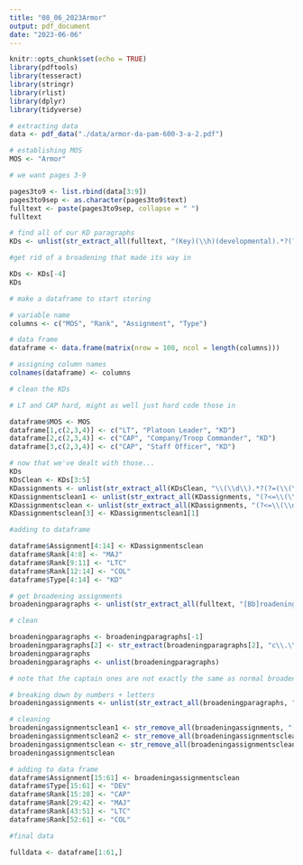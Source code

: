 ```yaml
---
title: "08_06_2023Armor"
output: pdf_document
date: "2023-06-06"
---
```


```r
knitr::opts_chunk$set(echo = TRUE)
library(pdftools)
library(tesseract)
library(stringr)
library(rlist)
library(dplyr)
library(tidyverse)
```

```r
# extracting data
data <- pdf_data("./data/armor-da-pam-600-3-a-2.pdf")

# establishing MOS
MOS <- "Armor"

# we want pages 3-9

pages3to9 <- list.rbind(data[3:9])
pages3to9sep <- as.character(pages3to9$text)
fulltext <- paste(pages3to9sep, collapse = " ")
fulltext
```

```r
# find all of our KD paragraphs
KDs <- unlist(str_extract_all(fulltext, "(Key)(\\h)(developmental).*?(?=(\\h[a-z]\\.\\h)|(Examples))|(KD).*?(?=\\h[a-z]\\.\\h)"))

#get rid of a broadening that made its way in

KDs <- KDs[-4]
KDs
```

```r
# make a dataframe to start storing

# variable name
columns <- c("MOS", "Rank", "Assignment", "Type")

# data frame
dataframe <- data.frame(matrix(nrow = 100, ncol = length(columns)))

# assigning column names
colnames(dataframe) <- columns

```


```r
# clean the KDs

# LT and CAP hard, might as well just hard code those in

dataframe$MOS <- MOS
dataframe[1,c(2,3,4)] <- c("LT", "Platoon Leader", "KD")
dataframe[2,c(2,3,4)] <- c("CAP", "Company/Troop Commander", "KD")
dataframe[3,c(2,3,4)] <- c("CAP", "Staff Officer", "KD")

# now that we've dealt with those...
KDs
KDsClean <- KDs[3:5]
KDassignments <- unlist(str_extract_all(KDsClean, "\\(\\d\\).*?(?=(\\(\\d\\))|(Note)|(There))"))
KDassignmentsclean1 <- unlist(str_extract_all(KDassignments, "(?<=\\(\\d\\)\\h).*(?=\\h\\(SA)"))
KDassignmentsclean <- unlist(str_extract_all(KDassignments, "(?<=\\(\\d\\)\\h).*(?=\\h$)"))
KDassignmentsclean[3] <- KDassignmentsclean1[1]
```

```r
#adding to dataframe

dataframe$Assignment[4:14] <- KDassignmentsclean
dataframe$Rank[4:8] <- "MAJ"
dataframe$Rank[9:11] <- "LTC"
dataframe$Rank[12:14] <- "COL"
dataframe$Type[4:14] <- "KD"
```

```r
# get broadening assignments
broadeningparagraphs <- unlist(str_extract_all(fulltext, "[Bb]roadening\\h[Aa]ssignments.*?(?=Skills\\h(and)\\h(Attributes))"))

# clean

broadeningparagraphs <- broadeningparagraphs[-1]
broadeningparagraphs[2] <- str_extract(broadeningparagraphs[2], "c\\.\\h(Broadening).*$")
broadeningparagraphs
broadeningparagraphs <- unlist(broadeningparagraphs)

# note that the captain ones are not exactly the same as normal broadening because they have to be completed after KD is fulfilled

# breaking down by numbers + letters
broadeningassignments <- unlist(str_extract_all(broadeningparagraphs, "(?<=\\h\\(.{1,2}\\)\\h).*?(?=(\\h\\(.{1,2}\\)\\h)|$)"))

# cleaning
broadeningassignmentsclean1 <- str_remove_all(broadeningassignments, "(\\h(c)\\.\\h)|(\\h(d)\\.\\h)|(\\(.*\\))")
broadeningassignmentsclean2 <- str_remove_all(broadeningassignmentsclean1, "(\\*.*$)|(6\\h.*$)")
broadeningassignmentsclean <- str_remove_all(broadeningassignmentsclean2, "\\h$")
broadeningassignmentsclean
```

```r
# adding to data frame
dataframe$Assignment[15:61] <- broadeningassignmentsclean
dataframe$Type[15:61] <- "DEV"
dataframe$Rank[15:28] <- "CAP"
dataframe$Rank[29:42] <- "MAJ"
dataframe$Rank[43:51] <- "LTC"
dataframe$Rank[52:61] <- "COL"

#final data

fulldata <- dataframe[1:61,]
```


